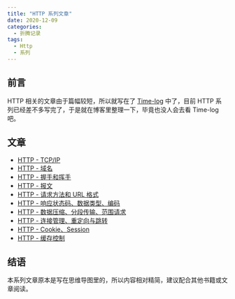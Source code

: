 ```yaml
---
title: "HTTP 系列文章"
date: 2020-12-09
categories:
  - 折腾记录
tags:
  - Http
  - 系列
---
```


## 前言

HTTP 相关的文章由于篇幅较短，所以就写在了 [Time-log](https://log.ixk.me) 中了，目前 HTTP 系列已经差不多写完了，于是就在博客里整理一下，毕竟也没人会去看 Time-log 吧。

## 文章

- [HTTP - TCP/IP](https://log.ixk.me/http/tcp-ip.html)
- [HTTP - 域名](https://log.ixk.me/http/%E5%9F%9F%E5%90%8D.html)
- [HTTP - 握手和挥手](https://log.ixk.me/http/%E6%8F%A1%E6%89%8B%E5%92%8C%E6%8C%A5%E6%89%8B.html)
- [HTTP - 报文](https://log.ixk.me/http/%E6%8A%A5%E6%96%87.html)
- [HTTP - 请求方法和 URL 格式](https://log.ixk.me/http/%E8%AF%B7%E6%B1%82%E6%96%B9%E6%B3%95-URL%E6%A0%BC%E5%BC%8F.html)
- [HTTP - 响应状态码、数据类型、编码](https://log.ixk.me/http/%E5%93%8D%E5%BA%94%E7%8A%B6%E6%80%81%E7%A0%81-%E6%95%B0%E6%8D%AE%E7%B1%BB%E5%9E%8B-%E7%BC%96%E7%A0%81.html)
- [HTTP - 数据压缩、分段传输、范围请求](https://log.ixk.me/http/%E6%95%B0%E6%8D%AE%E5%8E%8B%E7%BC%A9-%E5%88%86%E6%AE%B5%E4%BC%A0%E8%BE%93-%E8%8C%83%E5%9B%B4%E8%AF%B7%E6%B1%82.html)
- [HTTP - 连接管理、重定向与跳转](https://log.ixk.me/http/%E8%BF%9E%E6%8E%A5%E7%AE%A1%E7%90%86-%E9%87%8D%E5%AE%9A%E5%90%91%E4%B8%8E%E8%B7%B3%E8%BD%AC.html)
- [HTTP - Cookie、Session](https://log.ixk.me/http/cookie-session.html)
- [HTTP - 缓存控制](https://log.ixk.me/http/%E7%BC%93%E5%AD%98%E6%8E%A7%E5%88%B6.html)

## 结语

本系列文章原本是写在思维导图里的，所以内容相对精简，建议配合其他书籍或文章阅读。
